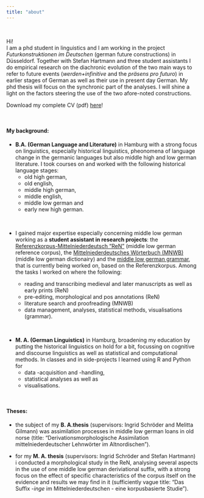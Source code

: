```yaml
---
title: "about"
---
```

<br>

Hi! <br>
I am a phd student in linguistics and I am working in the project *Futurkonstruktionen im Deutschen* (german future constructions) in Düsseldorf. 
Together with Stefan Hartmann and three student assistants I do empirical research on the diachronic evolution of the two main ways to refer to future events (*werden+infinitive* and the *präsens pro futuro*) in earlier stages of German as well as their use in present day German.
My phd thesis will focus on the synchronic part of the analyses. I will shine a light on the factors steering the use of the two afore-noted constructions.
<br> 

Download my complete CV (pdf) <a href="shorts-anleitungen.pdf" download>here</a>!

<br>

#### My background:



- **B.A. (German Language and Literature)** in Hamburg with a strong focus on linguistics, especially historical linguistics, pheonomena of language change in the germanic languages but also middle high and low german literature. I took courses on and worked with the following historical language stages:
  - old high german, 
  - old english,  
  - middle high german, 
  - middle english,  
  - middle low german and 
  - early new high german.
  
<br>

- I gained major expertise especially concerning middle low german working as a **student assistant in research projects**: the [Referenzkorpus-Mittelniederdeutsch "ReN"](https://www.slm.uni-hamburg.de/ren) (middle low german reference corpus), the [Mittelniederdeutsches Wörterbuch (MNWB)](https://www.slm.uni-hamburg.de/niederdeutsch/ueber-die-abteilung/mittelniederdeutsches-wb.html) (middle low german dictionairy) and the [middle low german grammar](https://www.slm.uni-hamburg.de/niederdeutsch/forschung/projekte/mittelniederdeutsche-grammatik.html), that is currently being worked on, based on the Referenzkorpus. Among the tasks I worked on where the following:

  - reading and transcribing medieval and later manuscripts as well as early prints (ReN)
  - pre-editing, morphological and pos annotations (ReN)
  - literature search and proofreading (MNWB)
  - data management, analyses, statistical methods, visualisations (grammar).

  
<br>

- **M. A. (German Linguistics)** in Hamburg, broadening my education by putting the historical linguistics on hold for a bit, focussing on cognitive and discourse linguistics as well as statistical and computational methods. In classes and in side-projects I learned using R and Python for 
  - data -acquisition and -handling, 
  - statistical analyses as well as 
  - visualisations. 


<br>

#### Theses:

- the subject of my **B. A.thesis** (supervisors: Ingrid Schröder and Melitta Gilmann) was assimilation processes in middle low german loans in old norse (title: "Derivationsmorphologische Assimilation mittelniederdeutscher Lehnwörter im Altnordischen"). 

- for my **M. A. thesis** (supervisors: Ingrid Schröder and Stefan Hartmann) i conducted a morphological study in the ReN, analysing  several aspects in the use of one middle low german deriviational suffix, with a strong focus on the effect of specific characteristics of the corpus itself on the evidence and results we may find in it (sufficiently vague title: "Das Suffix -*inge* im Mittelniederdeutschen - eine korpusbasierte Studie"). 

